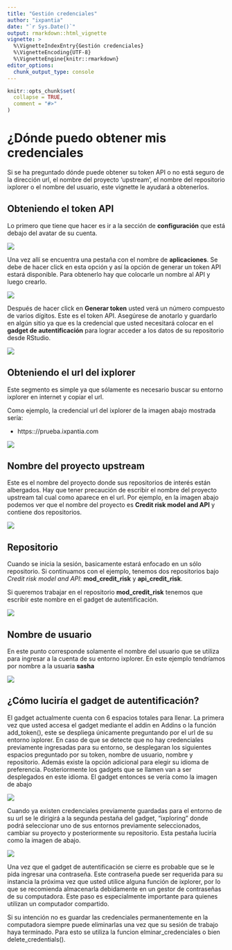 ```yaml
---
title: "Gestión credenciales"
author: "ixpantia"
date: "`r Sys.Date()`"
output: rmarkdown::html_vignette
vignette: >
  %\VignetteIndexEntry{Gestión credenciales}
  %\VignetteEncoding{UTF-8}
  %\VignetteEngine{knitr::rmarkdown}
editor_options: 
  chunk_output_type: console
---
```


```r
knitr::opts_chunk$set(
  collapse = TRUE,
  comment = "#>"
)
```

# **¿Dónde puedo obtener mis credenciales**

Si se ha preguntado dónde puede obtener su token API o no está seguro de la
dirección url, el nombre del proyecto 'upstream', el nombre del repositorio
ixplorer o el nombre del usuario, este vignette le ayudará a obtenerlos.

## Obteniendo el token API
Lo primero que tiene que hacer es ir a la sección de **configuración** que está
debajo  del avatar de su cuenta.

![](img/api_token.png)

Una vez allí se encuentra una pestaña con el nombre de **aplicaciones**. Se debe
de hacer click en esta opción y así la opción de generar un token API estará
disponible. Para obtenerlo hay que colocarle un nombre al API y luego crearlo.

![](img/api_token_2.png)

Después de hacer click en **Generar token** usted verá un número compuesto de
varios dígitos. Este es el token API. Asegúrese de anotarlo y guardarlo en
algún sitio ya que es la credencial que usted necesitará colocar en el **gadget
de autentificación** para lograr acceder a los datos de su repositorio desde
RStudio.

![](img/api_token_3.png)

## Obteniendo el url del ixplorer

Este segmento es simple ya que sólamente es necesario buscar su entorno
ixplorer en internet y copiar el url. 

Como ejemplo, la credencial url del ixplorer de la imagen abajo mostrada sería:

 - https:://prueba.ixpantia.com
 
![](img/credential_url.png)

## Nombre del proyecto upstream

Este es el nombre del proyecto donde sus repositorios de interés están
albergados. Hay que tener precaución de escribir el nombre del proyecto
upstream tal cual como aparece en el url. Por ejemplo, en la imagen abajo
podemos ver que el nombre del proyecto es **Credit risk model and API** y
contiene dos repositorios.

![](img/credential_1.png)

## Repositorio
Cuando se inicia la sesión, basicamente  estará enfocado en un sólo
repositorio. Si continuamos con el ejemplo, tenemos dos repositorios bajo
_Credit risk model and API_: **mod_credit_risk** y **api_credit_risk**.

Si queremos trabajar en el repositorio **mod_credit_risk** tenemos que escribir
este nombre en el gadget de autentificación.

![](img/credential_2.png)

## Nombre de usuario
En este punto corresponde solamente el nombre del usuario que se utiliza para
ingresar a la cuenta de su entorno ixplorer. En este ejemplo tendríamos por
nombre a la usuaria **sasha**

![](img/credential_3.png)

## ¿Cómo  luciría el gadget de autentificación?
El gadget actualmente cuenta con 6 espacios totales para llenar. La primera vez
que usted accesa el gadget mediante el addin en Addins o la función
add_token(), este se despliega únicamente preguntando por el url de su entorno
ixplorer. En caso de que se detecte que no hay credenciales previamente
ingresadas para su entorno, se desplegaran los siguientes espacios preguntado
por su token, nombre de usuario, nombre y repositorio. Además existe la opción
adicional para elegir su idioma de preferencia. Posteriormente los gadgets que
se llamen van a ser desplegados en este idioma. El gadget entonces se vería
como la imagen de abajo 

![](img/credential_5.png)

Cuando ya existen credenciales previamente guardadas para el entorno de su url
se le dirigirá a la segunda pestaña del gadget, "ixploring" donde podrá
seleccionar uno de sus entornos previamente seleccionados, cambiar su proyecto
y posteriormente su repositorio. Esta pestaña luciría como la imagen de abajo.

![](img/credential_6.png)

Una vez que el gadget de autentificación se cierre es probable que se le pida
ingresar una contraseña. Este contraseña puede ser requerida para su instancia
la próxima vez que usted utilice alguna función de ixplorer, por lo que se
recomienda almacenarla debidamente en un gestor de contraseñas de su
computadora. Este paso es especialmente importante para quienes utilizan un
computador compartido.

Si su intención no es guardar las credenciales permanentemente en la
computadora siempre puede eliminarlas una vez que su sesión de trabajo haya
terminado. Para esto se utiliza la funcion elminar_credenciales o bien
delete_credentials().


